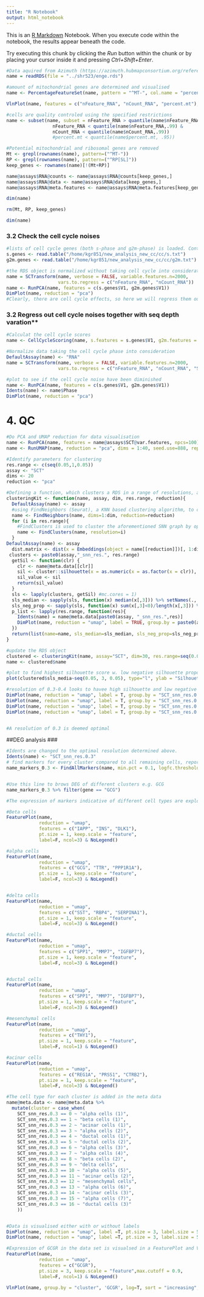 ```yaml
---
title: "R Notebook"
output: html_notebook
---
```


This is an [R Markdown](http://rmarkdown.rstudio.com) Notebook. When you execute code within the notebook, the results appear beneath the code. 

Try executing this chunk by clicking the *Run* button within the chunk or by placing your cursor inside it and pressing *Ctrl+Shift+Enter*. 

```r
#Data aquired from Azimuth (https://azimuth.hubmapconsortium.org/references/#Human%20-%20Pancreas) is loaded
name = readRDS(file = "../shr523/enge.rds")

#amount of mitochondrial genes are determined and visualised
name <- PercentageFeatureSet(name, pattern = "^MT-", col.name = "percent.mt")

VlnPlot(name, features = c("nFeature_RNA", "nCount_RNA", "percent.mt"), ncol = 3, pt.size = 0)
```


```r
#cells are quality controled using the specified restrictions
name <- subset(name, subset = nFeature_RNA > quantile(name$nFeature_RNA,.01) & 
                 nFeature_RNA < quantile(name$nFeature_RNA,.99) & 
                 nCount_RNA < quantile(name$nCount_RNA,.99)) 
                 #percent.mt < quantile(name$percent.mt, .95))

#Potential mitochondrial and ribosomal genes are removed
Mt <- grepl(rownames(name), pattern=("^MT-"))
RP <- grepl(rownames(name), pattern=("^RP[SL]"))
keep_genes <- rownames(name)[!(Mt+RP)]

name@assays$RNA@counts <- name@assays$RNA@counts[keep_genes,]
name@assays$RNA@data <- name@assays$RNA@data[keep_genes,]
name@assays$RNA@meta.features <- name@assays$RNA@meta.features[keep_genes,]

dim(name)

rm(Mt, RP, keep_genes)

dim(name)
```


### 3.2 Check the cell cycle noises
```r
#lists of cell cycle genes (both s-phase and g2m-phase) is loaded. Contact authors to acquire the specific list used.
s.genes <- read.table("/home/kgr851/new_analysis_new_cc/cc/s.txt")
g2m.genes <- read.table("/home/kgr851/new_analysis_new_cc/cc/g2m.txt")

#the RDS object is normalized without taking cell cycle into consideration to see if cell cycle regression is needed determined by a PCA.
name = SCTransform(name, verbose = FALSE, variable.features.n=2000, 
                   vars.to.regress = c("nFeature_RNA", "nCount_RNA"))
name <- RunPCA(name, features = c(s.genes$V1, g2m.genes$V1))
DimPlot(name, reduction = "pca")
#Clearly, there are cell cycle effects, so here we will regress them out
```


### 3.2 Regress out cell cycle noises together with seq depth varation**
```r

#Calculat the cell cycle scores
name <- CellCycleScoring(name, s.features = s.genes$V1, g2m.features = g2m.genes$V1, set.ident = TRUE)

#Normalize data taking the cell cycle phase into consideration
DefaultAssay(name) <- "RNA"
name = SCTransform(name, verbose = FALSE, variable.features.n=2000, 
                   vars.to.regress = c("nFeature_RNA", "nCount_RNA", "S.Score", "G2M.Score"))

#plot to see if the cell cycle noise have been diminished 
name <- RunPCA(name, features = c(s.genes$V1, g2m.genes$V1))
Idents(name) <- name$Phase
DimPlot(name, reduction = "pca")
```


# 4. QC
```r
#Do PCA and UMAP reduction for data visualisation
name <- RunPCA(name, features = name@assays$SCT@var.features, npcs=100)
name <- RunUMAP(name, reduction = "pca", dims = 1:40, seed.use=888, repulsion.strength = 0.1, min.dist=0.5, n.neighbors = 30L, n.epochs = NULL)

#Identify parameters for clustering
res.range <- c(seq(0.05,1,0.05))
assay <- "SCT"
dims <- 20
reduction <- "pca"

#Defining a function, which clusters a RDS in a range of resolutions, and calculates both the silhouette score and the negative silhouette proportion to determine which resolution is optimal
clusteringKit <- function(name, assay, dim, res.range, reduction){
  DefaultAssay(name) <- assay
  #using FindNeighbors (Seurat), a KNN based clustering algorithm, to compute a SNN graph, which then can be used to cluster the cells w. their neighbors
  name <- FindNeighbors(name, dims=1:dim, reduction=reduction)
  for (i in res.range){
    #FindClusters is used to cluster the aforementioned SNN graph by optimising the modularity function. This is carried out for all resolutions in the range of interest.
    name <- FindClusters(name, resolution=i)
  }
DefaultAssay(name) <- assay
  dist.matrix <- dist(x = Embeddings(object = name[[reduction]])[, 1:dim])
 clusters <- paste0(assay,"_snn_res.", res.range)
  getSil <- function(clr) {
    clr <- name@meta.data[[clr]]
    sil <- cluster::silhouette(x = as.numeric(x = as.factor(x = clr)), dist = dist.matrix)
    sil_value <- sil
    return(sil_value)
  }
  sls <- lapply(clusters, getSil) #mc.cores = 1)
  sls_median <- sapply(sls, function(x) median(x[,3])) %>% setNames(., res.range)
  sls_neg_prop <- sapply(sls, function(x) sum(x[,3]<0)/length(x[,3])) %>% setNames(., res.range)
  p_list <- lapply(res.range, function(res){
    Idents(name) = name@meta.data[paste0(assay, "_snn_res.",res)]
    DimPlot(name, reduction = "umap", label = TRUE, group.by = paste0(assay, "_snn_res.",res), pt.size =0.3, raster=F)
  })
  return(list(name=name, sls_median=sls_median, sls_neg_prop=sls_neg_prop, dimplots=p_list))
}

#update the RDS object
clustered <- clusteringKit(name, assay="SCT", dim=30, res.range=seq(0.05, 3, 0.05), reduction="pca")
name <- clustered$name

#plot to find highest silhouette score w. low negative silhouette proportion
plot(clustered$sls_media~seq(0.05, 3, 0.05), type="l", ylab = "Silhouette score") + plot(clustered$sls_neg_prop~seq(0.05, 3, 0.05), type="l", ylab = "Negative silhouette proportion")

#resolution of 0.3-0.4 looks to havee high silhouette and low negative silhouette score. These are inspected by doing DimPlots
DimPlot(name, reduction = "umap", label = T, group.by = "SCT_snn_res.0.25", pt.size =3, raster=F, label.size = 7, label.box = T, repel = T)
DimPlot(name, reduction = "umap", label = T, group.by = "SCT_snn_res.0.3", pt.size =3, raster=F, label.size = 7, label.box = T, repel = T)
DimPlot(name, reduction = "umap", label = T, group.by = "SCT_snn_res.0.35", pt.size =3, raster=F, label.size = 7, label.box = T, repel = T)
DimPlot(name, reduction = "umap", label = T, group.by = "SCT_snn_res.0.4", pt.size =3, raster=F, label.size = 7, label.box = T, repel = T)


#A resolution of 0.3 is deemed optimal
```

##DEG analysis ###
```r
#Idents are changed to the optimal resolution determined above.
Idents(name) <- "SCT_snn_res.0.3"
# find markers for every cluster compared to all remaining cells, report only the positive ones
name_markers_0.3 <- FindAllMarkers(name, min.pct = 0.1, logfc.threshold = 0.5, only.pos = T)


#Use this line to brows DEG of different clusters e.g. GCG 
name_markers_0.3 %>% filter(gene == "GCG")
```



```r
#The expression of markers indicative of different cell types are explored in the data set, and the clustered are annotated accordingly. The ket markers were obtained from Azimuth (https://azimuth.hubmapconsortium.org/references/#Human%20-%20Pancreas)

#Beta cells
FeaturePlot(name,
            reduction = "umap",
            features = c("IAPP", "INS", "DLK1"),
            pt.size = 1, keep.scale = "feature",
            label=F, ncol=3) & NoLegend()

#alpha cells
FeaturePlot(name,
            reduction = "umap",
            features = c("GCG", "TTR", "PPP1R1A"),
            pt.size = 1, keep.scale = "feature",
            label=F, ncol=3) & NoLegend()


#delta cells
FeaturePlot(name,
            reduction = "umap",
            features = c("SST", "RBP4", "SERPINA1"),
            pt.size = 1, keep.scale = "feature",
            label=F, ncol=3) & NoLegend()

#ductal cells
FeaturePlot(name,
            reduction = "umap",
            features = c("SPP1", "MMP7", "IGFBP7"),
            pt.size = 1, keep.scale = "feature",
            label=F, ncol=3) & NoLegend()


#ductal cells
FeaturePlot(name,
            reduction = "umap",
            features = c("SPP1", "MMP7", "IGFBP7"),
            pt.size = 1, keep.scale = "feature",
            label=F, ncol=3) & NoLegend()

#mesenchymal cells
FeaturePlot(name,
            reduction = "umap",
            features = c("THY1"),
            pt.size = 1, keep.scale = "feature",
            label=F, ncol=1) & NoLegend()

#acinar cells
FeaturePlot(name,
            reduction = "umap",
            features = c("REG1A", "PRSS1", "CTRB2"),
            pt.size = 1, keep.scale = "feature",
            label=F, ncol=3) & NoLegend()

#The cell type for each cluster is added in the meta data
name@meta.data <- name@meta.data %>%
  mutate(cluster = case_when(
    SCT_snn_res.0.3 == 0 ~ "alpha cells (1)",
    SCT_snn_res.0.3 == 1 ~ "beta cells (1)",
    SCT_snn_res.0.3 == 2 ~ "acinar cells (1)",
    SCT_snn_res.0.3 == 3 ~ "alpha cells (2)",
    SCT_snn_res.0.3 == 4 ~ "ductal cells (1)",
    SCT_snn_res.0.3 == 5 ~ "ductal cells (2)",
    SCT_snn_res.0.3 == 6 ~ "alpha cells (3)",
    SCT_snn_res.0.3 == 7 ~ "alpha cells (4)",
    SCT_snn_res.0.3 == 8 ~ "beta cells (2)",
    SCT_snn_res.0.3 == 9 ~ "delta cells",
    SCT_snn_res.0.3 == 10 ~ "alpha cells (5)",
    SCT_snn_res.0.3 == 11 ~ "acinar cells (2)",
    SCT_snn_res.0.3 == 12 ~ "mesenchymal cells",
    SCT_snn_res.0.3 == 13 ~ "alpha cells (6)",
    SCT_snn_res.0.3 == 14 ~ "acinar cells (3)",
    SCT_snn_res.0.3 == 15 ~ "alpha cells (7)",
    SCT_snn_res.0.3 == 16 ~ "ductal cells (3)"
    ))


#Data is visualised either with or without labels 
DimPlot(name, reduction = "umap", label =T, pt.size = 3, label.size = 5, group.by = "cluster", repel = T)+ theme(legend.position = 'none', axis.title.x=element_blank())
DimPlot(name, reduction = "umap", label =T, pt.size = 3, label.size = 5, repel = T)+ theme(legend.position = 'none', axis.title.x=element_blank())

#Expression of GCGR in the data set is visualsed in a FeaturePlot and ViolinPlot
FeaturePlot(name,
            reduction = "umap",
            features = c("GCGR"),
            pt.size = 3, keep.scale = "feature",max.cutoff = 0.9,
            label=F, ncol=1) & NoLegend()

VlnPlot(name, group.by = "cluster", 'GCGR', log=T, sort = "increasing", pt.size = 2) + theme(legend.position = 'none', axis.title.x=element_blank())
```




